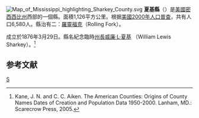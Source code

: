 {{noteTA
|T=zh-hans:夏基县 (密西西比州);zh-hk:夏基縣 (密西西比州);zh-tw:夏基郡 (密西西比州);
}}

[[File:Map_of_Mississippi_highlighting_Sharkey_County.svg|right]]
'''夏基縣'''（{{lang-en|Sharkey County}}）是[[美國|美國]][[密西西比州|密西西比州]]西部的一個縣。面積1,126平方公里。根据[[美國2000年人口普查|美國2000年人口普查]]，共有人口6,580人。縣治有二：[[羅靈福克|羅靈福克]]（Rolling Fork）。

成立於1876年3月29日。縣名紀念臨時[[密西西比州州長|州長]][[威廉·L·夏基|威廉·L·夏基]] （William Lewis Sharkey）。<ref>Kane, J. N. and C. C. Aiken. The American Counties: Origins of County Names Dates of Creation and Population Data 1950-2000. Lanham, MD.: Scarecrow Press, 2005.</ref>

== 参考文献 ==
<div class="references-small">
<references />
</div>

[[Category:密西西比州行政区划|S]]